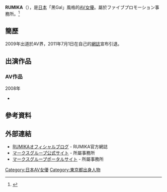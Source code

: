 {{AV女優
|名前=RUMIKA
|ふりがな=
|別名={{lang|ja|まどか<br />さわこ<br />るみか（ルミカ）<br />ミカ<br />林 留美香<br />相沢 留美香<br />荒木 優樹菜<br />後藤 麻耶<br />松山 さやか}}
|愛称=
|生年=1990
|生月=4
|生日=12
|出身地={{JPN}}・[[東京都|東京都]]
|血液型=[[A型|A型]]
|時点=
|身長=160
|体重=
|バスト=82
|ウエスト=64
|ヒップ=93
|カップ=C
|股下=
|靴=
|身体備考=
|デビュー=2009年
|ジャンル=[[色情片|色情片]]
|AV出演期間=2009年 - 2011年
|専属契約=
|活動備考=
|他の活動=
|その他=
}}

'''RUMIKA'''（{{bd|1990年|4月12日|}}），是[[日本|日本]]「黑Gal」風格的[[AV女優|AV女優]]。屬於ファイブプロモーション事務所。<ref>{{cite web|title=注目黒ギャル之1------Rumika|url=http://avno1.com/?action-channel-name-viewblogitem-itemid-4105|author=夜影|publisher=[http://avno1.com/ avno1.com]|date=2010-03-30|accessdate=2011-01-06|archive-url=https://web.archive.org/web/20100916105713/http://avno1.com/?action-channel-name-viewblogitem-itemid-4105|archive-date=2010-09-16|dead-url=yes}}</ref>

== 簡歷 ==
2009年出道於AV界，2011年7月1日在自己的[[網誌|網誌]]宣布引退。

== 出演作品 ==
=== AV作品 ===
;2008年
* {{lang|ja|残酷ミラーゲームに負けるとエロ罰ゲーム 3（10月13日 [[はじめ企画|はじめ企画]]）

;2009年
* 貝合わせバウト 3　（3月20日 SUPER SONIC SATELLITES）
* VANILLA 06 小麦ちゃんのお尻　（4月1日 [[プレステージ_(アダルトビデオ)|プレステージ]]）
* ミニスカ素人限定!超過激パンチラロデオマシン　（4月4日 [[ナチュラルハイ_(企業)|ナチュラルハイ]]）
* ギャルズトーク 02　（4月11日 プレステージ）
* ぶるまdeうんど～♪ 5　（4月24日 COMET出版）

=== 無碼AV作品 ===
;2009年
* ﾓﾃﾞﾙ面接極悪輪姦業界掟（6月12日、[[東京熱|東京熱]]）※「荒木優樹菜」名義
* Egals Vol.15（8月11日、MUGEN Entertainment）
* Egals Vol.15 (Blu-ray)（8月11日、MUGEN Entertainment）

;2010年
* 黒カワギャルに白濁地獄（2月18日、[[一本道|一本道]]）
* HOTチョコ３Ｐ（3月23日、一本道）
* 激カワ黒ギャルx中出し（7月8日、[[カリビアンコム|カリビアンコム]]）
* 激カワ黒ギャルx３P（7月29日、カリビアンコム）}}

== 參考資料 ==
<references/>

== 外部連結 ==
* [https://web.archive.org/web/20110113151905/http://blog.livedoor.jp/rumika_rumika/ RUMIKAオフィシャルブログ] - RUMIKA官方網誌
* [https://web.archive.org/web/20110326161644/http://www.marksgroup.co.jp/ マークスグループ公式サイト] - 所屬事務所
* [https://web.archive.org/web/20110321164157/http://www.marks.fm/contents/ マークスグループポータルサイト] - 所屬事務所

{{DEFAULTSORT:RUMIKA}}
[[Category:日本AV女優|Category:日本AV女優]]
[[Category:東京都出身人物|Category:東京都出身人物]]